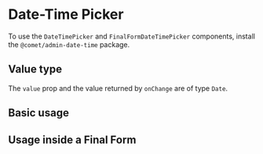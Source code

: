 

<Meta of={DateTimePickerStories} />

# Date-Time Picker

To use the `DateTimePicker` and `FinalFormDateTimePicker` components, install the `@comet/admin-date-time` package.

## Value type

The `value` prop and the value returned by `onChange` are of type `Date`.

<DatePickerLocalisation />

## Basic usage

<Canvas>
    <Story of={DateTimePickerStories.Basic} />
</Canvas>

## Usage inside a Final Form

<Canvas>
    <Story of={DateTimePickerStories.FinalForm} />
</Canvas>
